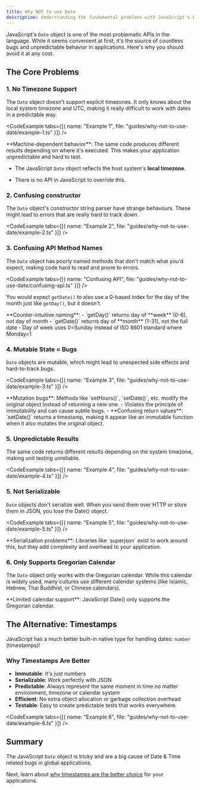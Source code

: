 ```yaml
---
title: Why NOT to use Date
description: Understanding the fundamental problems with JavaScript's Date object and why you should avoid it
---
```




JavaScript's `Date` object is one of the most problematic APIs in the language. While it seems convenient at first, it's the source of countless bugs and unpredictable behavior in applications. Here's why you should avoid it at any cost.

## The Core Problems

### 1. No Timezone Support

The `Date` object doesn't support explicit timezones. It only knows about the local system timezone and UTC, making it really difficult to work with dates in a predictable way.

<CodeExample tabs={[{ name: "Example 1", file: "guides/why-not-to-use-date/example-1.ts" }]} />

<Callout type="info">
**Machine-dependent behavior**: The same code produces different results depending on where it's executed. This makes your application unpredictable and hard to test.

- The JavaScript `Date` object reflects the host system's **local timezone**.

- There is no API in JavaScript to override this.
</Callout>

### 2. Confusing constructor

The `Date` object's constructor string parser have strange behavours. These might lead to errors that are really hard to track down.

<CodeExample tabs={[{ name: "Example 2", file: "guides/why-not-to-use-date/example-2.ts" }]} />

### 3. Confusing API Method Names

The `Date` object has poorly named methods that don't match what you'd expect, making code hard to read and prone to errors.

<CodeExample tabs={[{ name: "Confusing API", file: "guides/why-not-to-use-date/confusing-api.ts" }]} />

You would expect `getDate()` to also use a 0-based index for the day of the month just like `getDay()`, but it doesn't.

<Callout type="warning">
**Counter-intuitive naming**: 
- `getDay()` returns day of **week** (0-6), not day of month
- `getDate()` returns day of **month** (1-31), not the full date
- Day of week uses 0=Sunday instead of ISO 8601 standard where Monday=1
</Callout>

### 4. Mutable State = Bugs

`Date` objects are mutable, which might lead to unexpected side effects and hard-to-track bugs.

<CodeExample tabs={[{ name: "Example 3", file: "guides/why-not-to-use-date/example-3.ts" }]} />

<Callout type="danger">
**Mutation bugs**: Methods like `setHours()`, `setDate()`, etc. modify the original object instead of returning a new one. 
- Violates the principle of immutability and can cause subtle bugs.
- **Confusing return values**: `setDate()` returns a timestamp, making it appear like an immutable function when it also mutates the original object.
</Callout>

### 5. Unpredictable Results

The same code returns different results depending on the system timezone, making unit testing unreliable.

<CodeExample tabs={[{ name: "Example 4", file: "guides/why-not-to-use-date/example-4.ts" }]} />

### 5. Not Serializable

`Date` objects don't serialize well. When you send them over HTTP or store them in JSON, you lose the Date() object.

<CodeExample tabs={[{ name: "Example 5", file: "guides/why-not-to-use-date/example-5.ts" }]} />

<Callout type="info">
**Serialization problems**: Libraries like `superjson` exist to work around this, but they add complexity and overhead to your application.
</Callout>

### 6. Only Supports Gregorian Calendar

The `Date` object only works with the Gregorian calendar. While this calendar is widely used, many cultures use different calendar systems (like Islamic, Hebrew, Thai Buddhist, or Chinese calendars).

<Callout type="error">
**Limited calendar support**: JavaScript Date() only supports the Gregorian calendar.
</Callout>

## The Alternative: Timestamps

JavaScript has a much better built-in native type for handling dates: `number` (timestamps)!

### Why Timestamps Are Better

- **Immutable**: It's just numbers
- **Serializable**: Work perfectly with JSON
- **Predictable**: Always represent the same moment in time no matter environment, timezone or calendar system 
- **Efficient**: No extra object allocation or garbage collection overhead
- **Testable**: Easy to create predictable tests that works everywhere.

<CodeExample tabs={[{ name: "Example 6", file: "guides/why-not-to-use-date/example-6.ts" }]} />

## Summary

The JavaScript `Date` object is tricky and are a big cause of Date & Time related bugs in global applications. 

Next, learn about [why timestamps are the better choice](/docs/guides/why-use-timestamps) for your applications.